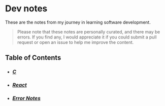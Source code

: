 # Dev notes

These are the notes from my journey in learning software development.
> Please note that these notes are personally curated, and there may be errors. If you find any, I would appreciate it if you could submit a pull request or open an issue to help me improve the content.

## Table of Contents

- ### [_C_](/c)
- ### [_React_](/react)
- ### [_Error Notes_](/error_notes)